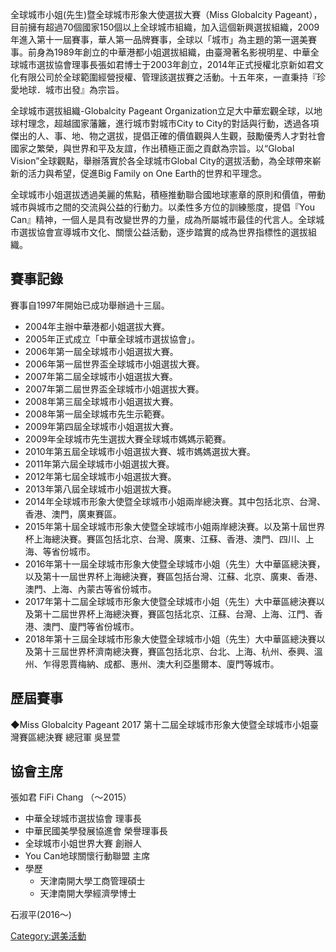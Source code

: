 {{article issues
|
{{Npov|time=2009-07-23T11:55:59+00:00}}
{{Tone|time=2009-07-23T11:55:59+00:00}}
{{Unreferenced|time=2009-07-23T11:55:59+00:00}}
}}
全球城市小姐(先生)暨全球城市形象大使選拔大賽（Miss Globalcity Pageant），目前擁有超過70個國家150個以上全球城市組織，加入這個新興選拔組織，2009年進入第十一屆賽事，華人第一品牌賽事，全球以「城市」為主題的第一選美賽事。前身為1989年創立的中華港都小姐選拔組織，由臺灣著名影視明星、中華全球城市選拔協會理事長張如君博士于2003年創立，2014年正式授權北京新如君文化有限公司於全球範圍經營授權、管理該選拔賽之活動。十五年來，一直秉持『珍愛地球．城市出發』為宗旨。

全球城市選拔組織-Globalcity Pageant  Organization立足大中華宏觀全球，以地球村理念，超越國家藩籬，進行城市對城市City to City的對話與行動，透過各項傑出的人、事、地、物之選拔，提倡正確的價值觀與人生觀，鼓勵優秀人才對社會國家之繁榮，與世界和平及友誼，作出積極正面之貢獻為宗旨。以“Global Vision”全球觀點，舉辦落實於各全球城市Global City的選拔活動，為全球帶來嶄新的活力與希望，促進Big Family on One Earth的世界和平理念。

全球城市小姐選拔透過美麗的焦點，積極推動聯合國地球憲章的原則和價值，帶動城市與城市之間的交流與公益的行動力。以柔性多方位的訓練態度，提倡『You Can』精神，一個人是具有改變世界的力量，成為所屬城市最佳的代言人。全球城市選拔協會宣導城市文化、關懷公益活動，逐步踏實的成為世界指標性的選拔組織。

==賽事記錄==
賽事自1997年開始已成功舉辦過十三屆。

*2004年主辦中華港都小姐選拔大賽。
*2005年正式成立「中華全球城市選拔協會」。
*2006年第一屆全球城市小姐選拔大賽。
*2006年第一屆世界盃全球城市小姐選拔大賽。
*2007年第二屆全球城市小姐選拔大賽。
*2007年第二屆世界盃全球城市小姐選拔大賽。
*2008年第三屆全球城市小姐選拔大賽。
*2008年第一屆全球城市先生示範賽。
*2009年第四屆全球城市小姐選拔大賽。
*2009年全球城市先生選拔大賽全球城市媽媽示範賽。
*2010年第五屆全球城市小姐選拔大賽、城市媽媽選拔大賽。
*2011年第六屆全球城市小姐選拔大賽。
*2012年第七屆全球城市小姐選拔大賽。
*2013年第八屆全球城市小姐選拔大賽。
*2014年全球城市形象大使暨全球城市小姐兩岸總決賽。其中包括北京、台灣、香港、澳門，廣東賽區。
*2015年第十屆全球城市形象大使暨全球城市小姐兩岸總決賽。以及第十屆世界杯上海總決賽。賽區包括北京、台灣、廣東、江蘇、香港、澳門、四川、上海、等省份城市。
*2016年第十一屆全球城市形象大使暨全球城市小姐（先生）大中華區總決賽，以及第十一屆世界杯上海總決賽，賽區包括台灣、江蘇、北京、廣東、香港、澳門、上海、內蒙古等省份城市。
*2017年第十二屆全球城市形象大使暨全球城市小姐（先生）大中華區總決賽以及第十二屆世界杯上海總決賽，賽區包括北京、江蘇、台灣、上海、江門、香港、澳門、廈門等省份城市。
*2018年第十三屆全球城市形象大使暨全球城市小姐（先生）大中華區總決賽以及第十三屆世界杯濟南總決賽，賽區包括北京、台北、上海、杭州、泰興、溫州、乍得恩賈梅納、成都、惠州、澳大利亞墨爾本、廈門等城市。

==歷屆賽事==

◆Miss Globalcity Pageant 2017 第十二屆全球城市形象大使暨全球城市小姐臺灣賽區總決賽 總冠軍 吳昱萱

==協會主席==

張如君 FiFi Chang （～2015）
*中華全球城市選拔協會 理事長
*中華民國美學發展協進會 榮譽理事長
*全球城市小姐世界大賽 創辦人
*You Can地球關懷行動聯盟 主席
*學歷
**天津南開大學工商管理碩士
**天津南開大學經濟學博士

石淑平(2016～)
[[Category:選美活動|Category:選美活動]]